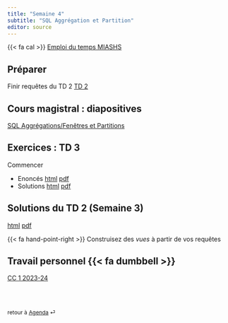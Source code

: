 ```yaml
---
title: "Semaine 4"
subtitle: "SQL Aggrégation et Partition"
editor: source
---
```


::: callout-important

{{< fa cal >}} [Emploi du temps MIASHS](https://edt.math.univ-paris-diderot.fr/#/parcours/miashs/l3)

:::

## Préparer

Finir requêtes du TD 2 [TD 2](/workshops/td2.html) 

## Cours magistral : diapositives

[SQL Aggrégations/Fenêtres et Partitions](/slides/SQL_3.html)

## Exercices : TD 3

Commencer 

- Enoncés [html](/workshops/td3.html)  [pdf](/workshops/td3.pdf)
- Solutions [html](/solutions/td3.html)  [pdf](/solutions/td3.pdf)

## Solutions du  TD 2  (Semaine 3)

[html](/solutions/td2.html)  [pdf](/solutions/td2.pdf)

{{< fa hand-point-right >}} Construisez des *vues* à partir de vos requêtes  

## Travail personnel  {{< fa dumbbell >}}

[CC 1 2023-24](/exams/cc1-2023-10-27.html)

<br><br>

::: {style="font-size: 0.875em;"}
retour à [Agenda](/slides-listings.qmd) ⏎
:::
